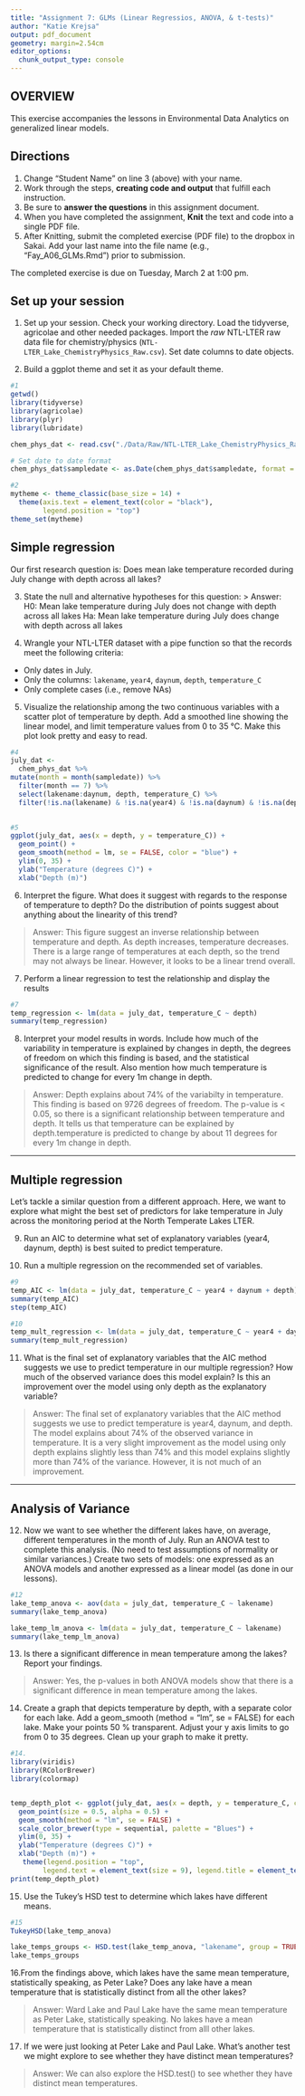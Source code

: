```yaml
---
title: "Assignment 7: GLMs (Linear Regressios, ANOVA, & t-tests)"
author: "Katie Krejsa"
output: pdf_document
geometry: margin=2.54cm
editor_options: 
  chunk_output_type: console
---
```


## OVERVIEW

This exercise accompanies the lessons in Environmental Data Analytics on generalized linear models. 

## Directions
1. Change "Student Name" on line 3 (above) with your name.
2. Work through the steps, **creating code and output** that fulfill each instruction.
3. Be sure to **answer the questions** in this assignment document.
4. When you have completed the assignment, **Knit** the text and code into a single PDF file.
5. After Knitting, submit the completed exercise (PDF file) to the dropbox in Sakai. Add your last name into the file name (e.g., "Fay_A06_GLMs.Rmd") prior to submission.

The completed exercise is due on Tuesday, March 2 at 1:00 pm.

## Set up your session 
1. Set up your session. Check your working directory. Load the tidyverse, agricolae and other needed packages. Import the *raw* NTL-LTER raw data file for chemistry/physics (`NTL-LTER_Lake_ChemistryPhysics_Raw.csv`). Set date columns to date objects.

2. Build a ggplot theme and set it as your default theme.

```r
#1
getwd()
library(tidyverse)
library(agricolae)
library(plyr)
library(lubridate)

chem_phys_dat <- read.csv("./Data/Raw/NTL-LTER_Lake_ChemistryPhysics_Raw.csv", stringsAsFactors = TRUE)

# Set date to date format
chem_phys_dat$sampledate <- as.Date(chem_phys_dat$sampledate, format = "%m/%d/%y")

#2
mytheme <- theme_classic(base_size = 14) +
  theme(axis.text = element_text(color = "black"), 
        legend.position = "top")
theme_set(mytheme)

```

## Simple regression
Our first research question is: Does mean lake temperature recorded during July change with depth across all lakes?

3. State the null and alternative hypotheses for this question:
> Answer:
H0: Mean lake temperature during July does not change with depth across all lakes
Ha: Mean lake temperature during July does change with depth across all lakes


4.  Wrangle your NTL-LTER dataset with a pipe function so that the records meet the following criteria: 
 * Only dates in July. 
 * Only the columns: `lakename`, `year4`, `daynum`, `depth`, `temperature_C`
 * Only complete cases (i.e., remove NAs)

5. Visualize the relationship among the two continuous variables with a scatter plot of temperature by depth. Add a smoothed line showing the linear model, and limit temperature values from 0 to 35 °C. Make this plot look pretty and easy to read.

```r
#4
july_dat <-
  chem_phys_dat %>% 
mutate(month = month(sampledate)) %>%
  filter(month == 7) %>%
  select(lakename:daynum, depth, temperature_C) %>% 
  filter(!is.na(lakename) & !is.na(year4) & !is.na(daynum) & !is.na(depth) & !is.na(temperature_C))
  

#5
ggplot(july_dat, aes(x = depth, y = temperature_C)) +
  geom_point() +
  geom_smooth(method = lm, se = FALSE, color = "blue") +
  ylim(0, 35) +
  ylab("Temperature (degrees C)") +
  xlab("Depth (m)")

```


6. Interpret the figure. What does it suggest with regards to the response of temperature to depth? Do the distribution of points suggest about anything about the linearity of this trend?

> Answer: This figure suggest an inverse relationship between temperature and depth. As depth increases, temperature decreases. There is a large range of temperatures at each depth, so the trend may not always be linear. However, it looks to be a linear trend overall.


7. Perform a linear regression to test the relationship and display the results

```r
#7
temp_regression <- lm(data = july_dat, temperature_C ~ depth)
summary(temp_regression)

```


8. Interpret your model results in words. Include how much of the variability in temperature is explained by changes in depth, the degrees of freedom on which this finding is based, and the statistical significance of the result. Also mention how much temperature is predicted to change for every 1m change in depth. 

> Answer: Depth explains about 74% of the variabilty in temperature. This finding is based on 9726 degrees of freedom. The p-value is < 0.05, so there is a significant relationship between temperature and depth. It tells us that temperature can be explained by depth.temperature is predicted to change by about 11 degrees for every 1m change in depth.   


---

## Multiple regression
Let's tackle a similar question from a different approach. Here, we want to explore what might the best set of predictors for lake temperature in July across the monitoring period at the North Temperate Lakes LTER. 


9. Run an AIC to determine what set of explanatory variables (year4, daynum, depth) is best suited to predict temperature.

10. Run a multiple regression on the recommended set of variables. 

```r
#9
temp_AIC <- lm(data = july_dat, temperature_C ~ year4 + daynum + depth)
summary(temp_AIC)
step(temp_AIC)

#10
temp_mult_regression <- lm(data = july_dat, temperature_C ~ year4 + daynum + depth)
summary(temp_mult_regression)

```

11. What is the final set of explanatory variables that the AIC method suggests we use to predict temperature in our multiple regression? How much of the observed variance does this model explain? Is this an improvement over the model using only depth as the explanatory variable?

> Answer: The final set of explanatory variables that the AIC method suggests we use to predict temperature is year4, daynum, and depth. The model explains about 74% of the observed variance in temperature. It is a very slight improvement as the model using only depth explains slightly less than 74% and this model explains slightly more than 74% of the variance. However, it is not much of an improvement.  



---
## Analysis of Variance

12. Now we want to see whether the different lakes have, on average, different temperatures in the month of July. Run an ANOVA test to complete this analysis. (No need to test assumptions of normality or similar variances.) Create two sets of models: one expressed as an ANOVA models and another expressed as a linear model (as done in our lessons).

```r
#12
lake_temp_anova <- aov(data = july_dat, temperature_C ~ lakename)
summary(lake_temp_anova)

lake_temp_lm_anova <- lm(data = july_dat, temperature_C ~ lakename)
summary(lake_temp_lm_anova)

```

13. Is there a significant difference in mean temperature among the lakes? Report your findings. 

> Answer: Yes, the p-values in both ANOVA models show that there is a significant difference in mean temperature among the lakes.



14. Create a graph that depicts temperature by depth, with a separate color for each lake. Add a geom_smooth (method = "lm", se = FALSE) for each lake. Make your points 50 % transparent. Adjust your y axis limits to go from 0 to 35 degrees. Clean up your graph to make it pretty. 

```r
#14.
library(viridis)
library(RColorBrewer)
library(colormap)


temp_depth_plot <- ggplot(july_dat, aes(x = depth, y = temperature_C, color = lakename)) +
  geom_point(size = 0.5, alpha = 0.5) +
  geom_smooth(method = "lm", se = FALSE) +
  scale_color_brewer(type = sequential, palette = "Blues") +
  ylim(0, 35) +
  ylab("Temperature (degrees C)") +
  xlab("Depth (m)") +
   theme(legend.position = "top", 
        legend.text = element_text(size = 9), legend.title = element_text(size = 9))
print(temp_depth_plot)


```

15. Use the Tukey's HSD test to determine which lakes have different means.

```r
#15
TukeyHSD(lake_temp_anova)

lake_temps_groups <- HSD.test(lake_temp_anova, "lakename", group = TRUE)
lake_temps_groups

```

16.From the findings above, which lakes have the same mean temperature, statistically speaking, as Peter Lake? Does any lake have a mean temperature that is statistically distinct from all the other lakes?

>Answer: Ward Lake and Paul Lake have the same mean temperature as Peter Lake, statistically speaking. No lakes have a mean temperature that is statistically distinct from alll other lakes.

 

17. If we were just looking at Peter Lake and Paul Lake. What's another test we might explore to see whether they have distinct mean temperatures? 

>Answer: We can also explore the HSD.test() to see whether they have distinct mean temperatures.


